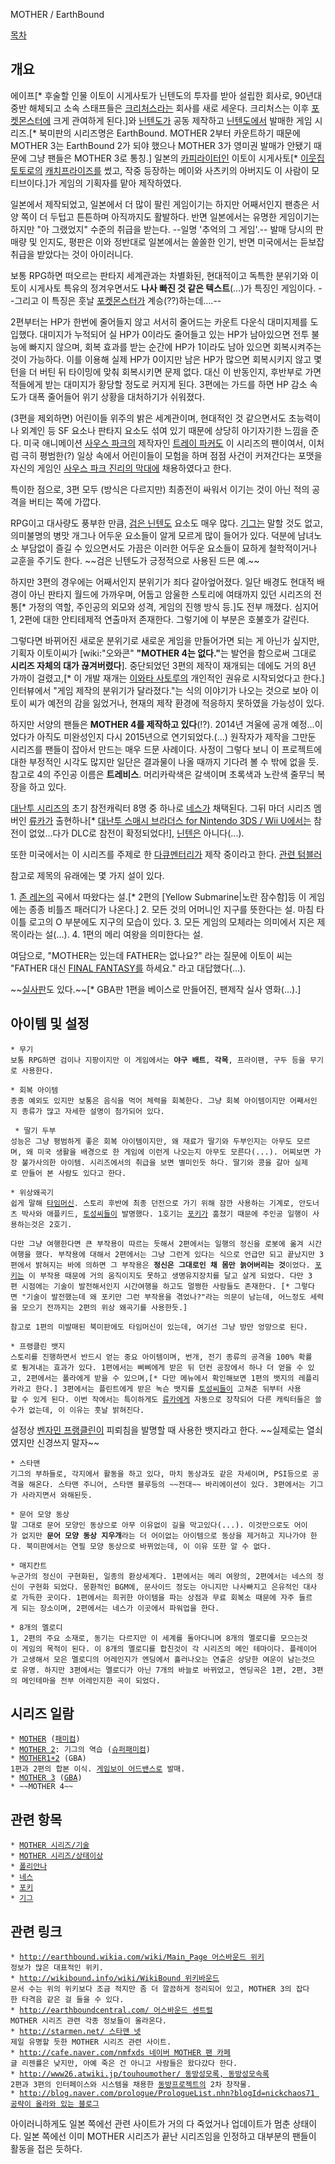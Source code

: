 MOTHER / EarthBound

[[목차]]


== 개요 ==
에이프[* 후술할 인물 이토이 시게사토가 닌텐도의 투자를 받아 설립한 회사로, 90년대 중반 해체되고 소속 스태프들은 [[크리처스]]라는 회사를 새로 세운다. 크리처스는 이후 [[포켓몬스터]]에 크게 관여하게 된다.]와 [[닌텐도]]가 공동 제작하고 [[닌텐도]]에서 발매한 게임 시리즈.[* 북미판의 시리즈명은 EarthBound. MOTHER 2부터 카운트하기 때문에 MOTHER 3는 EarthBound 2가 되야 했으나 MOTHER 3가 영미권 발매가 안됐기 때문에 그냥 팬들은 MOTHER 3로 통칭.] 일본의 [[카피라이터]]인 이토이 시게사토[* [[이웃집 토토로]]의 [[캐치프라이즈]]를 썼고, 작중 등장하는 메이와 사츠키의 아버지도 이 사람이 모티브이다.]가 게임의 기획자를 맡아 제작하였다. 

일본에서 제작되었고, 일본에서 더 많이 팔린 게임이기는 하지만 어째서인지 팬층은 서양 쪽이 더 두텁고 튼튼하며 아직까지도 활발하다. 반면 일본에서는 유명한 게임이기는 하지만 "아 그랬었지" 수준의 취급을 받는다. --일명 '추억의 그 게임'.-- 발매 당시의 판매량 및 인지도, 평판은 이와 정반대로 일본에서는 쏠쏠한 인기, 반면 미국에서는 듣보잡 취급을 받았다는 것이 아이러니다.

보통 RPG하면 떠오르는 판타지 세계관과는 차별화된, 현대적이고 독특한 분위기와 이토이 시게사토 특유의 정겨우면서도 '''나사 빠진 것 같은 텍스트'''(…)가 특징인 게임이다. --그리고 이 특징은 훗날 [[포켓몬스터]]가 계승(??)하는데….--

2편부터는 HP가 한번에 줄어들지 않고 서서히 줄어드는 카운트 다운식 대미지제를 도입했다. 대미지가 누적되어 실 HP가 0이라도 줄어들고 있는 HP가 남아있으면 전투 불능에 빠지지 않으며, 회복 효과를 받는 순간에 HP가 1이라도 남아 있으면 회복시켜주는 것이 가능하다. 이를 이용해 실제 HP가 0이지만 남은 HP가 많으면 회복시키지 않고 몇 턴을 더 버틴 뒤 타이밍에 맞춰 회복시키면 문제 없다. 대신 이 반동인지, 후반부로 가면 적들에게 받는 대미지가 황당할 정도로 커지게 된다. 3편에는 가드를 하면 HP 감소 속도가 대폭 줄어들어 위기 상황을 대처하기가 쉬워졌다.

(3편을 제외하면) 어린이들 위주의 밝은 세계관이며, 현대적인 것 같으면서도 초능력이나 외계인 등 SF 요소나 판타지 요소도 섞여 있기 때문에 상당히 아기자기한 느낌을 준다. 미국 애니메이션 [[사우스 파크]]의 제작자인 [[트레이 파커]]도 이 시리즈의 팬이여서, 이처럼 극히 평범한(?) 일상 속에서 어린이들이 모험을 하며 점점 사건이 커져간다는 포맷을 자신의 게임인 [[사우스 파크 진리의 막대]]에 채용하였다고 한다.

특이한 점으로, 3편 모두 (방식은 다르지만) 최종전이 싸워서 이기는 것이 아닌 적의 공격을 버티는 쪽에 가깝다.

RPG이고 대사량도 풍부한 만큼, [[검은 닌텐도]] 요소도 매우 많다. [[기그]]는 말할 것도 없고, 의미불명의 병맛 개그나 어두운 요소들이 알게 모르게 많이 들어가 있다. 덕분에 남녀노소 부담없이 즐길 수 있으면서도 가끔은 이러한 어두운 요소들이 묘하게 철학적이거나 교훈을 주기도 한다. ~~검은 닌텐도가 긍정적으로 사용된 드믄 예.~~

하지만 3편의 경우에는 어째서인지 분위기가 죄다 갈아엎어졌다. 일단 배경도 현대적 배경이 아닌 판타지 월드에 가까우며, 어둡고 암울한 스토리에 여태까지 있던 시리즈의 전통[* 가정의 역할, 주인공의 외모와 성격, 게임의 진행 방식 등.]도 전부 깨졌다. 심지어 1, 2편에 대한 안티테제적 연출마저 존재한다. 그렇기에 이 부분은 호불호가 갈린다.

그렇다면 바뀌어진 새로운 분위기로 새로운 게임을 만들어가면 되는 게 아닌가 싶지만, 기획자 이토이씨가 [wiki:"오와콘" '''"MOTHER 4는 없다."'''는 발언을 함으로써 그대로 '''시리즈 자체의 대가 끊겨버렸다''']. 중단되었던 3편의 제작이 재개되는 데에도 거의 8년 가까이 걸렸고,[* 이 개발 재개는 [[이와타 사토루]]의 개인적인 권유로 시작되었다고 한다.] 인터뷰에서 "게임 제작의 분위기가 달라졌다."는 식의 이야기가 나오는 것으로 보아 이토이 씨가 예전의 감을 잃었거나, 현재의 제작 환경에 적응하지 못하였을 가능성이 있다. 

하지만 서양의 팬들은 '''MOTHER 4를 제작하고 있다'''(!?). 2014년 겨울에 공개 예정...이었다가 아직도 미완성인지 다시 2015년으로 연기되었다.(...) 원작자가 제작을 그만둔 시리즈를 팬들이 잡아서 만드는 매우 드문 사례이다. 사정이 그렇다 보니 이 프로젝트에 대한 부정적인 시각도 많지만 일단은 결과물이 나올 때까지 기다려 볼 수 밖에 없을 듯.
참고로 4의 주인공 이름은 '''트레비스'''. 머리카락색은 갈색이며 초록색과 노란색 줄무늬 복장을 하고 있다.

[[대난투 시리즈]]의 초기 참전캐릭터 8명 중 하나로 [[네스]]가 채택된다. 그뒤 마더 시리즈 멤버인 [[류카]]가 출현하나[* [[대난투 스매시 브라더스 for Nintendo 3DS / Wii U]]에서는 참전이 없었...다가 DLC로 참전이 확정되었다!], [[닌텐]]은 아니다(...).

또한 미국에서는 이 시리즈를 주제로 한 [[다큐멘터리]]가 제작 중이라고 한다. [http://earthboundusa.com/ 관련 텀블러]

참고로 제목의 유래에는 몇 가지 설이 있다.

1. [[존 레논]]의 곡에서 따왔다는 설.[* 2편의 [Yellow Submarine|노란 잠수함]등 이 게임에는 종종 비틀즈 패러디가 나온다.]
2. 모든 것의 어머니인 지구를 뜻한다는 설. 마침 타이틀 로고의 O 부분에도 지구의 모습이 있다.
3. 모든 게임의 모체라는 의미에서 지은 제목이라는 설(…).
4. 1편의 메리 여왕을 의미한다는 설.

여담으로, "MOTHER는 있는데 FATHER는 없나요?" 라는 질문에 이토이 씨는 "FATHER 대신 [[파이널 판타지 시리즈|FINAL FANTASY]]를 하세요." 라고 대답했다(…).

~~[http://www.youtube.com/watch?v=F5gfykM4LJc 실사판]도 있다.~~[* GBA판 1편을 베이스로 만들어진, 팬제작 실사 영화(…).]

== 아이템 및 설정 ==
 * 무기
 보통 RPG하면 검이나 지팡이지만 이 게임에서는 '''야구 배트''', '''각목''', 프라이팬, 구두 등을 무기로 사용한다. 

 * 회복 아이템
 종종 예외도 있지만 보통은 음식을 먹어 체력을 회복한다. 그냥 회복 아이템이지만 어째서인지 종류가 많고 자세한 설명이 첨가되어 있다.

  * 딸기 두부
 성능은 그냥 평범하게 좋은 회복 아이템이지만, 왜 재료가 딸기와 두부인지는 아무도 모르며, 왜 미국 생활을 배경으로 한 게임에 이런게 나오는지 아무도 모른다(...). 어찌보면 가장 불가사의한 아이템. 시리즈에서의 취급을 보면 별미인듯 하다. 딸기와 콩을 갈아 실제로 만들어 본 사람도 있다고 한다. 

 * 위상왜곡기
 쉽게 말해 [[타임머신]]. 스토리 후반에 최종 던전으로 가기 위해 잠깐 사용하는 기계로, 안도너츠 박사와 애플키드, [[토성씨]]들이 발명했다. 1호기는 [[포키]]가 훔쳤기 때문에 주인공 일행이 사용하는것은 2호기. 

 다만 그냥 여행한다면 큰 부작용이 따르는 듯해서 2편에서는 일행의 정신을 로봇에 옮겨 시간여행을 했다. 부작용에 대해서 2편에서는 그냥 그런게 있다는 식으로 언급만 되고 끝났지만 3편에서 밝혀지는 바에 의하면 그 부작용은 '''정신은 그대로인 채 몸만 늙어버리는 것'''이었다. [[포키]]는 이 부작용 때문에 거의 움직이지도 못하고 생명유지장치를 달고 살게 되었다. 다만 3편 시점에는 기술이 발전해서인지 시간여행을 하고도 멀쩡한 사람들도 존재한다. [* 그렇다면 "기술이 발전했는데 왜 포키만 그런 부작용을 겪었나?"라는 의문이 남는데, 어느정도 세력을 모으기 전까지는 2편의 위상 왜곡기를 사용한듯.] 

 참고로 1편의 미발매된 북미판에도 타임머신이 있는데, 여기선 그냥 방만 엉망으로 된다.

 * 프랭클린 뱃지
 스토리를 진행하면서 반드시 얻는 중요 아이템이며, 번개, 전기 종류의 공격을 100% 확률로 튕겨내는 효과가 있다. 1편에서는 삐삐에게 받은 뒤 던컨 공장에서 하나 더 얻을 수 있고, 2편에서는 폴라에게 받을 수 있으며,[* 다만 메뉴에서 확인해보면 1편의 뱃지의 레플리카라고 한다.] 3편에서는 플린트에게 받은 녹슨 뱃지를 [[토성씨]]들이 고쳐준 뒤부터 사용할 수 있게 된다. 이번 작에서는 특이하게도 [[류카]]에게 자동으로 장착되어 다른 캐릭터들은 쓸수가 없는데, 이 이유는 훗날 밝혀진다. 

설정상 [[벤자민 프랭클린]]이 피뢰침을 발명할 때 사용한 뱃지라고 한다. ~~실제로는 열쇠였지만 신경쓰지 말자~~

 * 스타맨 
 기그의 부하들로, 각지에서 활동을 하고 있다, 마치 동상과도 같은 자세이며, PSI등으로 공격을 해온다. 스타맨 주니어, 스타맨 블루등의 ~~전대~~ 바리에이션이 있다. 3편에서는 기그가 사라지면서 와해된듯.

 * 문어 모양 동상
 말 그대로 문어 모양인 동상으로 아무 이유없이 길을 막고있다(...). 이것만으로도 어이가 없지만 '''문어 모양 동상 지우개'''라는 더 어이없는 아이템으로 동상을 제거하고 지나가야 한다. 북미판에서는 연필 모양 동상으로 바뀌었는데, 이 이유 또한 알 수 없다.

 * 매지칸트 
 누군가의 정신이 구현화된, 일종의 환상세계다. 1편에서는 메리 여왕의, 2편에서는 네스의 정신이 구현화 되었다. 몽환적인 BGM에, 문사이드 정도는 아니지만 나사빠지고 은유적인 대사로 가득한 곳이다. 1편에서는 희귀한 아이템을 파는 상점과 무료 회복소 때문에 자주 들르게 되는 장소이며, 2편에서는 네스가 이곳에서 파워업을 한다.

 * 8개의 멜로디
 1, 2편의 주요 소재로, 동기는 다르지만 이 세계를 돌아다니며 8개의 멜로디를 모으는것이 게임의 목적이 된다. 이 8개의 멜로디를 합친것이 각 시리즈의 메인 테마이다. 플레이어가 고생해서 모은 멜로디의 어레인지가 엔딩에서 흘러나오는 연출은 상당한 여운이 남는것으로 유명. 하지만 3편에서는 멜로디가 아닌 7개의 바늘로 바뀌었고, 엔딩곡은 1편, 2편, 3편의 메인테마을 전부 어레인지한 곡이 되었다. 

== 시리즈 일람 ==
 * [[MOTHER]] ([[패미컴]])
 * [[MOTHER 2]]: 기그의 역습 ([[슈퍼패미컴]])
 * [[MOTHER1+2]] (GBA)
 1편과 2편의 합본 이식. [[게임보이 어드밴스]]로 발매.
 * [[MOTHER 3]] ([[게임보이 어드밴스|GBA]])
 * ~~MOTHER 4~~ 
== 관련 항목 ==
 * [[MOTHER 시리즈/기술]]
 * [[MOTHER 시리즈/상태이상]]
 * [[폴리안나]]
 * [[네스]]
 * [[포키]]
 * [[기그]]
 


== 관련 링크 ==
 * [[http://earthbound.wikia.com/wiki/Main_Page 어스바운드 위키]]
 정보가 많은 대표적인 위키.
 * [[http://wikibound.info/wiki/WikiBound 위키바운드]]
 문서 수는 위의 위키보다 조금 적지만 좀 더 깔끔하게 정리되어 있고, MOTHER 3의 잡다한 타격음 같은 걸 들을 수 있다.
 * [[http://earthboundcentral.com/ 어스바운드 센트럴]] 
 MOTHER 시리즈 관련 각종 정보들이 올라온다. 
 * [[http://starmen.net/ 스타맨 넷]]
 제일 유명할 듯한 MOTHER 시리즈 관련 사이트.
 * [[http://cafe.naver.com/nmfxds 네이버 MOTHER 팬 카페]] 
 글 리젠률은 낮지만, 아예 죽은 건 아니고 사람들은 왔다갔다 한다.
 * [[http://www26.atwiki.jp/touhoumother/ 동방성모록, 동방성모속록]]
 2편과 3편의 인터페이스와 시스템을 채용한 [[동방프로젝트]]의 2차 창작물.
 * [[http://blog.naver.com/prologue/PrologueList.nhn?blogId=nickchaos71 공략이 올라와 있는 블로그]]

아이러니하게도 일본 쪽에선 관련 사이트가 거의 다 죽었거나 업데이트가 멈춘 상태이다. 일본 쪽에선 이미 MOTHER 시리즈가 끝난 시리즈임을 인정하고 대부분의 팬들이 활동을 접은 듯하다.
